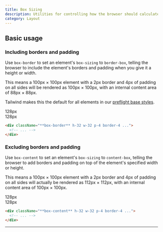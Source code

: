 ```yaml
---
title: Box Sizing
description: Utilities for controlling how the browser should calculate an element's total size.
category: Layout
---
```



## Basic usage

### Including borders and padding

Use `box-border` to set an element's `box-sizing` to `border-box`, telling the browser to include the element's borders and padding when you give it a height or width.

This means a 100px &times; 100px element with a 2px border and 4px of padding on all sides will be rendered as 100px &times; 100px, with an internal content area of 88px &times; 88px.

Tailwind makes this the default for all elements in our [preflight base styles](/docs/preflight).

<Example p="none">
  <div className="relative grid grid-cols-[1fr,1fr,1fr] grid-rows-[1fr,3fr,1fr] gap-px bg-slate-700/10 font-mono text-sm font-bold leading-6 max-w-sm mx-auto w-full shadow-xl dark:bg-slate-700">
    <div className="bg-white col-start-1 row-start-1 dark:bg-slate-800"></div>
    <div className="relative bg-white col-start-2 row-start-1 dark:bg-slate-800">
      <div className="absolute flex bottom-2 left-0 right-0">
        <div className="bg-sky-400 h-px absolute left-0 top-1/2 -translate-y-px right-0"></div>
        <div className="w-full">
          <div className="rounded-full h-2 bg-sky-400 w-px absolute left-0 top-1/2 -translate-x-px -translate-y-1"></div>
        </div>
        <div className="relative flex-auto font-mono font-bold w-full bg-white text-sky-600 text-xs px-1.5 flex items-center justify-center leading-none dark:bg-slate-800 dark:text-sky-400">128px</div>
        <div className="w-full">
          <div className="rounded-full h-2 bg-sky-400 w-px absolute right-0 top-1/2 translate-x-px -translate-y-1"></div>
        </div>
      </div>
    </div>
    <div className="bg-white col-start-3 row-start-1 dark:bg-slate-800"></div>
    <div className="relative bg-white col-start-1 row-start-2 dark:bg-slate-800">
      <div className="absolute flex top-0 bottom-0 right-2 w-3">
        <div className="bg-sky-400 w-px absolute top-0 left-1/2 -translate-x-[0.5px] bottom-0"></div>
        <div className="w-full">
          <div className="rounded-full w-2 bg-sky-400 h-px absolute top-0 left-1/2 -translate-y-px -translate-x-1"></div>
        </div>
        <div className="relative -rotate-90 -translate-x-[1.15rem] translate-y-14 h-3 flex flex-auto font-mono font-bold bg-white text-sky-600 text-xs px-1.5 items-center justify-center leading-none dark:bg-slate-800 dark:text-sky-400">128px</div>
        <div className="w-full">
          <div className="rounded-full w-2 bg-sky-400 h-px absolute bottom-0 left-1/2 translate-y-px -translate-x-1"></div>
        </div>
      </div>
    </div>
    <div className="bg-white col-start-2 row-start-2 w-32 h-32 ring-1 ring-sky-300 dark:bg-slate-800 dark:ring-sky-400">
      <div className="box-border relative bg-stripes-sky w-32 h-32 p-5 ring ring-sky-300 ring-inset">
        <div className="w-full h-full bg-sky-500 ring-1 ring-sky-500"></div>
      </div>
    </div>
    <div className="bg-white col-start-3 row-start-2 dark:bg-slate-800"></div>
    <div className="bg-white col-start-1 row-start-3 dark:bg-slate-800"></div>
    <div className="bg-white col-start-2 row-start-3 dark:bg-slate-800"></div>
    <div className="bg-white col-start-3 row-start-3 dark:bg-slate-800"></div>
  </div>
</Example>

```html
<div className="**box-border** h-32 w-32 p-4 border-4 ...">
  <!-- ... -->
</div>
```

### Excluding borders and padding

Use `box-content` to set an element's `box-sizing` to `content-box`, telling the browser to add borders and padding on top of the element's specified width or height.

This means a 100px &times; 100px element with a 2px border and 4px of padding on all sides will actually be rendered as 112px &times; 112px, with an internal content area of 100px &times; 100px.

<Example p="none">
  <div className="relative grid grid-cols-[1fr,1fr,1fr] grid-rows-[1fr,2fr,1fr] gap-px bg-slate-700/10 font-mono text-sm font-bold leading-6 max-w-sm mx-auto w-full shadow-xl dark:bg-slate-700">
    <div className="bg-white col-start-1 row-start-1 dark:bg-slate-800"></div>
    <div className="relative bg-white col-start-2 row-start-1 dark:bg-slate-800">
      <div className="absolute flex bottom-2 left-0 right-0 -translate-y-5">
        <div className="bg-blue-400 h-px absolute left-0 top-1/2 -translate-y-px right-0"></div>
        <div className="w-full">
          <div className="rounded-full h-2 bg-blue-400 w-px absolute left-0 top-1/2 -translate-x-px -translate-y-1"></div>
        </div>
        <div className="relative flex-auto font-mono font-bold w-full bg-white text-blue-600 text-xs px-1.5 flex items-center justify-center leading-none dark:bg-slate-800 dark:text-blue-400">128px</div>
        <div className="w-full">
          <div className="rounded-full h-2 bg-blue-400 w-px absolute right-0 top-1/2 translate-x-px -translate-y-1"></div>
        </div>
      </div>
    </div>
    <div className="bg-white col-start-3 row-start-1 dark:bg-slate-800"></div>
    <div className="relative bg-white col-start-1 row-start-2 dark:bg-slate-800">
      <div className="absolute flex top-0 bottom-0 right-2 w-3 -translate-x-5">
        <div className="bg-blue-400 w-px absolute top-0 left-1/2 -translate-x-[0.5px] bottom-0"></div>
        <div className="w-full">
          <div className="rounded-full w-2 bg-blue-400 h-px absolute top-0 left-1/2 -translate-y-px -translate-x-1"></div>
        </div>
        <div className="relative -rotate-90 -translate-x-[1.15rem] translate-y-14 h-3 flex flex-auto font-mono font-bold bg-white text-blue-600 text-xs px-1.5 items-center justify-center leading-none dark:bg-slate-800 dark:text-blue-400">128px</div>
        <div className="w-full">
          <div className="rounded-full w-2 bg-blue-400 h-px absolute bottom-0 left-1/2 translate-y-px -translate-x-1"></div>
        </div>
      </div>
    </div>
    <div className="bg-white col-start-2 row-start-2 w-32 h-32">
      <div className="box-content -translate-x-5 -translate-y-5 relative bg-stripes-blue w-32 h-32 p-5 ring-4 ring-blue-300 ring-inset dark:ring-blue-500">
        <div className="w-full h-full bg-blue-500 ring-1 ring-blue-500"></div>
      </div>
    </div>
    <div className="bg-white col-start-3 row-start-2 dark:bg-slate-800"></div>
    <div className="bg-white col-start-1 row-start-3 dark:bg-slate-800"></div>
    <div className="bg-white col-start-2 row-start-3 dark:bg-slate-800"></div>
    <div className="bg-white col-start-3 row-start-3 dark:bg-slate-800"></div>
  </div>
</Example>

```html
<div className="**box-content** h-32 w-32 p-4 border-4 ...">
  <!-- ... -->
</div>
```

---
